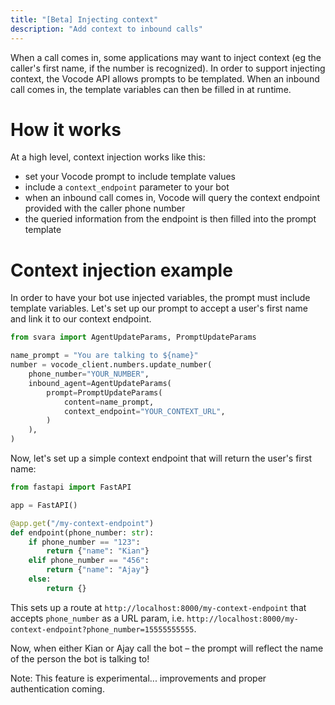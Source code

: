 ```yaml
---
title: "[Beta] Injecting context"
description: "Add context to inbound calls"
---
```


When a call comes in, some applications may want to inject context (eg the caller's first name, if
the number is recognized). In order to support injecting context, the Vocode API allows prompts
to be templated. When an inbound call comes in, the template variables can then be filled in
at runtime.

# How it works

At a high level, context injection works like this:

- set your Vocode prompt to include template values
- include a `context_endpoint` parameter to your bot
- when an inbound call comes in, Vocode will query the context endpoint provided with
  the caller phone number
- the queried information from the endpoint is then filled into the prompt template

# Context injection example

In order to have your bot use injected variables, the prompt must include template variables. Let's set up
our prompt to accept a user's first name and link it to our context endpoint.

```python
from svara import AgentUpdateParams, PromptUpdateParams

name_prompt = "You are talking to ${name}"
number = vocode_client.numbers.update_number(
    phone_number="YOUR_NUMBER",
    inbound_agent=AgentUpdateParams(
        prompt=PromptUpdateParams(
            content=name_prompt,
            context_endpoint="YOUR_CONTEXT_URL",
        )
    ),
)
```

Now, let's set up a simple context endpoint that will return the user's first name:

```python
from fastapi import FastAPI

app = FastAPI()

@app.get("/my-context-endpoint")
def endpoint(phone_number: str):
    if phone_number == "123":
        return {"name": "Kian"}
    elif phone_number == "456":
        return {"name": "Ajay"}
    else:
        return {}
```

This sets up a route at `http://localhost:8000/my-context-endpoint` that accepts `phone_number` as a URL param, i.e.
`http://localhost:8000/my-context-endpoint?phone_number=15555555555`.

Now, when either Kian or Ajay call the bot – the prompt will reflect the name of the person
the bot is talking to!

Note: This feature is experimental... improvements and proper authentication coming.
